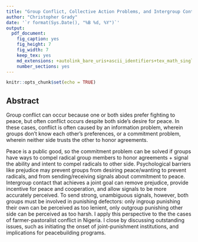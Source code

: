 ```yaml
---
title: "Group Conflict, Collective Action Problems, and Intergroup Contact - Abstract"
author: "Christopher Grady"
date: '`r format(Sys.Date(), "%B %d, %Y")`'
output:
  pdf_document:
    fig_caption: yes
    fig_height: 7
    fig_width: 7
    keep_tex: yes
    md_extensions: +autolink_bare_uris+ascii_identifiers+tex_math_single_backslash
    number_sections: yes
---
```


```r
knitr::opts_chunk$set(echo = TRUE)
```

## Abstract

<!--Group conflict of all types plagues humanity's dealings with itself.  -->Group conflict can occur because one or both sides prefer fighting to peace, but often conflict occurs despite both side's desire for peace.  In these cases, conflict is often caused by an information problem, wherein groups don't know each other's preferences, or a commitment problem, wherein neither side trusts the other to honor agreements.  

Peace is a public good, so the commitment problem can be solved if groups have ways to compel radical group members to honor agreements + signal the ability and intent to compel radicals to other side.  Psychological barriers like prejudice may prevent groups from desiring peace/wanting to prevent radicals, and from sending/receiving signals about commitment to peace.  Intergroup contact that achieves a joint goal can remove prejudice, provide incentive for peace and cooperation, and allow signals to be more accurately perceived.  To send strong, unambiguous signals, however, both groups must be involved in punishing defectors: only ingroup punishing their own can be perceived as too lenient, only outgroup punishing other side can be perceived as too harsh.  I apply this perspective to the the cases of farmer-pastoralist conflict in Nigeria.  I close by discussing outstanding issues, such as initiating the onset of joint-punishment institutions, and implications for peacebuilding programs.
